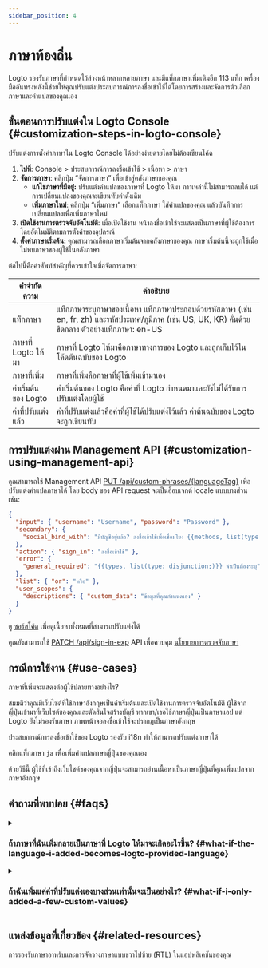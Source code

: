 ```yaml
---
sidebar_position: 4
---
```


# ภาษาท้องถิ่น

Logto รองรับภาษาที่กำหนดไว้ล่วงหน้าหลากหลายภาษา และมีแท็กภาษาเพิ่มเติมอีก 113 แท็ก เครื่องมืออันทรงพลังนี้ช่วยให้คุณปรับแต่งประสบการณ์การลงชื่อเข้าใช้ได้โดยการสร้างและจัดการตัวเลือกภาษาและคำแปลของคุณเอง

## ขั้นตอนการปรับแต่งใน Logto Console \{#customization-steps-in-logto-console}

ปรับแต่งการตั้งค่าภาษาใน Logto Console ได้อย่างง่ายดายโดยไม่ต้องเขียนโค้ด

1. **ไปที่**: <CloudLink to="/sign-in-experience/content">Console > ประสบการณ์การลงชื่อเข้าใช้ > เนื้อหา > ภาษา</CloudLink>
2. **จัดการภาษา**: คลิกปุ่ม “จัดการภาษา” เพื่อเข้าสู่คลังภาษาของคุณ
   - **แก้ไขภาษาที่มีอยู่:** ปรับแต่งคำแปลของภาษาที่ Logto ให้มา ภาาเหล่านี้ไม่สามารถลบได้ แต่การเปลี่ยนแปลงของคุณจะเขียนทับค่าดั้งเดิม
   - **เพิ่มภาษาใหม่**: คลิกปุ่ม “เพิ่มภาษา” เลือกแท็กภาษา ใส่คำแปลของคุณ แล้วบันทึกการเปลี่ยนแปลงเพื่อเพิ่มภาษาใหม่
3. **เปิดใช้งานการตรวจจับอัตโนมัติ**: เมื่อเปิดใช้งาน หน้าลงชื่อเข้าใช้จะแสดงเป็นภาษาที่ผู้ใช้ต้องการโดยอัตโนมัติตามการตั้งค่าของอุปกรณ์
4. **ตั้งค่าภาษาเริ่มต้น:** คุณสามารถเลือกภาษาเริ่มต้นจากคลังภาษาของคุณ ภาษาเริ่มต้นนี้จะถูกใช้เมื่อไม่พบภาษาของผู้ใช้ในคลังภาษา

ต่อไปนี้คือคำศัพท์สำคัญที่ควรเข้าใจเมื่อจัดการภาษา:

| คำจำกัดความ          | คำอธิบาย                                                                                                                                                |
| -------------------- | ------------------------------------------------------------------------------------------------------------------------------------------------------- |
| แท็กภาษา             | แท็กภาษาระบุภาษาของเนื้อหา แท็กภาษาประกอบด้วยรหัสภาษา (เช่น en, fr, zh) และรหัสประเทศ/ภูมิภาค (เช่น US, UK, KR) คั่นด้วยขีดกลาง ตัวอย่างแท็กภาษา: en-US |
| ภาษาที่ Logto ให้มา  | ภาษาที่ Logto ให้มาคือภาษาทางการของ Logto และถูกเก็บไว้ในโค้ดต้นฉบับของ Logto                                                                           |
| ภาษาที่เพิ่ม         | ภาษาที่เพิ่มคือภาษาที่ผู้ใช้เพิ่มเข้ามาเอง                                                                                                              |
| ค่าเริ่มต้นของ Logto | ค่าเริ่มต้นของ Logto คือค่าที่ Logto กำหนดมาและยังไม่ได้รับการปรับแต่งโดยผู้ใช้                                                                         |
| ค่าที่ปรับแต่งแล้ว   | ค่าที่ปรับแต่งแล้วคือค่าที่ผู้ใช้ได้ปรับแต่งไว้แล้ว ค่าต้นฉบับของ Logto จะถูกเขียนทับ                                                                   |

## การปรับแต่งผ่าน Management API \{#customization-using-management-api}

คุณสามารถใช้ Management API [PUT /api/custom-phrases/\{languageTag\}](https://openapi.logto.io/operation/operation-replacecustomphrase) เพื่อปรับแต่งคำแปลภาษาได้ โดย body ของ API request จะเป็นอ็อบเจกต์ locale แบบบางส่วน เช่น:

```json
{
  "input": { "username": "Username", "password": "Password" },
  "secondary": {
    "social_bind_with": "มีบัญชีอยู่แล้ว? ลงชื่อเข้าใช้เพื่อเชื่อมโยง {{methods, list(type: disjunction;)}} กับบัญชีโซเชียลของคุณ"
  },
  "action": { "sign_in": "ลงชื่อเข้าใช้" },
  "error": {
    "general_required": "{{types, list(type: disjunction;)}} จำเป็นต้องระบุ"
  },
  "list": { "or": "หรือ" },
  "user_scopes": {
    "descriptions": { "custom_data": "ข้อมูลที่คุณกำหนดเอง" }
  }
}
```

ดู [ซอร์สโค้ด](https://github.com/logto-io/logto/blob/master/packages/phrases-experience/src/locales/en/index.ts) เพื่อดูเนื้อหาทั้งหมดที่สามารถปรับแต่งได้

คุณยังสามารถใช้ [PATCH /api/sign-in-exp](https://openapi.logto.io/group/endpoint-sign-in-experience) API เพื่อควบคุม [นโยบายการตรวจจับภาษา](https://openapi.logto.io/operation/operation-getsigninexp#operation-getsigninexp-200-body-application-json-languageinfo)

## กรณีการใช้งาน \{#use-cases}

ภาษาที่เพิ่มจะแสดงต่อผู้ใช้ปลายทางอย่างไร?

สมมติว่าคุณมีเว็บไซต์ที่ใช้ภาษาอังกฤษเป็นค่าเริ่มต้นและเปิดใช้งานการตรวจจับอัตโนมัติ ผู้ใช้จากญี่ปุ่นเข้ามาที่เว็บไซต์ของคุณและตัดสินใจสร้างบัญชี หากเขา/เธอใช้ภาษาญี่ปุ่นเป็นภาษาแอป แต่ Logto ยังไม่รองรับภาษา ภาพหน้าจอลงชื่อเข้าใช้จะปรากฏเป็นภาษาอังกฤษ

ประสบการณ์การลงชื่อเข้าใช้ของ Logto รองรับ i18n ทำให้สามารถปรับแต่งภาษาได้

คลิกแท็กภาษา `ja` เพื่อเพิ่มคำแปลภาษาญี่ปุ่นของคุณเอง

ด้วยวิธีนี้ ผู้ใช้ที่เข้าถึงเว็บไซต์ของคุณจากญี่ปุ่นจะสามารถอ่านเนื้อหาเป็นภาษาญี่ปุ่นที่คุณเพิ่งแปลจากภาษาอังกฤษ

## คำถามที่พบบ่อย \{#faqs}

<details>
  <summary>

### ถ้าภาษาที่ฉันเพิ่มกลายเป็นภาษาที่ Logto ให้มาจะเกิดอะไรขึ้น? \{#what-if-the-language-i-added-becomes-logto-provided-language}

</summary>

ถัดจากแท็กภาษาทางซ้ายจะมีป้ายกำกับว่า “Logto-provided” ปรากฏขึ้น และภาษาที่คุณเพิ่มจะไม่สามารถลบได้อีกต่อไป ค่าที่คุณแก้ไขจะยังคงทำงานและแทนที่ค่าต้นฉบับของ Logto หากต้องการใช้ค่าที่ Logto กำหนดไว้ ให้ลบค่าที่ผู้ใช้ระบุออก

</details>

<details>
  <summary>

### ถ้าฉันเพิ่มแค่ค่าที่ปรับแต่งเองบางส่วนเท่านั้นจะเป็นอย่างไร? \{#what-if-i-only-added-a-few-custom-values}

</summary>

สิ่งที่ผู้ใช้ปลายทางเห็นคือผลลัพธ์ของการรวมสองคอลัมน์ สมมติว่าคุณต้องการปรับแต่งเฉพาะบางส่วนของเนื้อหาต้นฉบับที่ Logto ให้มา ความแตกต่างระหว่างหน้าสมัครของคุณกับของ Logto จะมีแค่คีย์ที่คุณแก้ไข ส่วนที่เหลือจะเหมือนเดิม

</details>

## แหล่งข้อมูลที่เกี่ยวข้อง \{#related-resources}

<Url href="https://blog.logto.io/rtl-language-support">
  การรองรับภาษาอาหรับและการจัดวางภาษาแบบขวาไปซ้าย (RTL) ในแอปพลิเคชันของคุณ
</Url>
